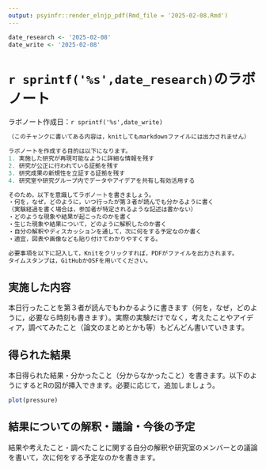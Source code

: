 ```yaml
---
output: psyinfr::render_elnjp_pdf(Rmd_file = '2025-02-08.Rmd')
---
```


```r
date_research <- '2025-02-08'
date_write <- '2025-02-08'
```

# `r sprintf('%s',date_research)`のラボノート

ラボノート作成日：`r sprintf('%s',date_write)`


```r
（このチャンクに書いてある内容は，knitしてもmarkdownファイルには出力されません）

ラボノートを作成する目的は以下になります。
1. 実施した研究が再現可能なように詳細な情報を残す
2. 研究が公正に行われている証拠を残す
3. 研究成果の新規性を立証する証拠を残す
4. 研究室や研究グループ内でデータやアイデアを共有し有効活用する

そのため，以下を意識してラボノートを書きましょう。
・何を，なぜ，どのように，いつ行ったが第３者が読んでも分かるように書く
（実験経過を書く場合は，参加者が特定されるような記述は書かない）
・どのような現象や結果が起こったのかを書く
・生じた現象や結果について，どのように解釈したのか書く
・自分の解釈やディスカッションを通して，次に何をする予定なのか書く
・適宜，図表や画像なども貼り付けてわかりやすくする。

必要事項を以下に記入して，Knitをクリックすれば，PDFがファイルを出力されます。
タイムスタンプは，GitHubかOSFを用いてください。
```

## 実施した内容

本日行ったことを第３者が読んでもわかるように書きます（何を，なぜ，どのように，必要なら時刻も書きます）。実際の実験だけでなく，考えたことやアイディア，調べてみたこと（論文のまとめとかも等）もどんどん書いていきます。


## 得られた結果

本日得られた結果・分かったこと（分からなかったこと）を書きます。以下のようにするとRの図が挿入できます。必要に応じて，追加しましょう。

```r
plot(pressure)
```


## 結果についての解釈・議論・今後の予定

結果や考えたこと・調べたことに関する自分の解釈や研究室のメンバーとの議論を書いて，次に何をする予定なのかを書きます。
